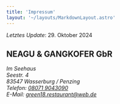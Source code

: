 ```yaml
---
title: 'Impressum'
layout: '~/layouts/MarkdownLayout.astro'
---
```


_Letztes Update_: 29. Oktober 2024

## NEAGU & GANGKOFER GbR

<address>
  Im Seehaus<br />
  Seestr. 4<br />
  83547 Wasserburg / Penzing
</address>
  
<address>
  Telefon: <a href="tel:+4980719043090">08071 9043090</a>
</address>

<address>
  E-Mail: <a href="mailto:green18.restaurant@web.de">green18.restaurant@web.de</a>
</address>
